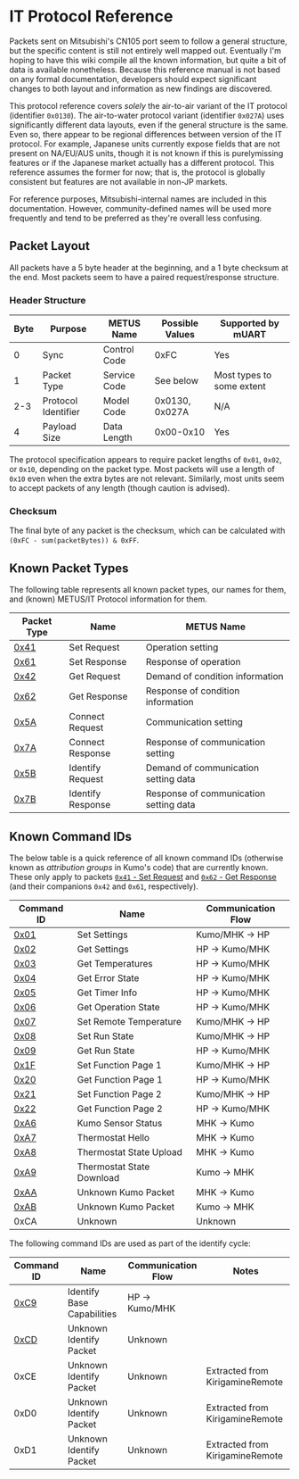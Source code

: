 # IT Protocol Reference

Packets sent on Mitsubishi's CN105 port seem to follow a general structure, but the specific content is still not
entirely well mapped out.  Eventually I'm hoping to have this wiki compile all the known information, but quite a bit
of data is available nonetheless. Because this reference manual is not based on any formal documentation, developers
should expect significant changes to both layout and information as new findings are discovered.

This protocol reference covers *solely* the air-to-air variant of the IT protocol (identifier `0x0130`). The 
air-to-water protocol variant (identifier `0x027A`) uses significantly different data layouts, even if the general
structure is the same. Even so, there appear to be regional differences between version of the IT protocol. For 
example, Japanese units currently expose fields that are not present on NA/EU/AUS units, though it is not known if this
is purelymissing features or if the Japanese market actually has a different protocol. This reference assumes the
former for now; that is, the protocol is globally consistent but features are not available in non-JP markets.

For reference purposes, Mitsubishi-internal names are included in this documentation. However, community-defined names
will be used more frequently and tend to be preferred as they're overall less confusing. 

## Packet Layout

All packets have a 5 byte header at the beginning, and a 1 byte checksum at the end.  Most packets seem to have a paired
request/response structure.

### Header Structure

| Byte | Purpose             | METUS Name   | Possible Values | Supported by mUART        |
|------|---------------------|--------------|-----------------|---------------------------|
| 0    | Sync                | Control Code | 0xFC            | Yes                       |
| 1    | Packet Type         | Service Code | See below       | Most types to some extent |
| 2-3  | Protocol Identifier | Model Code   | 0x0130, 0x027A  | N/A                       |
| 4    | Payload Size        | Data Length  | 0x00-0x10       | Yes                       |

The protocol specification appears to require packet lengths of `0x01`, `0x02`, or `0x10`, depending on the packet type.
Most packets will use a length of `0x10` even when the extra bytes are not relevant. Similarly, most units seem to
accept packets of any length (though caution is advised).

### Checksum

The final byte of any packet is the checksum, which can be calculated with `(0xFC - sum(packetBytes)) & 0xFF`.

## Known Packet Types

The following table represents all known packet types, our names for them, and (known) METUS/IT Protocol information for
them.

| Packet Type   | Name              | METUS Name                             |
|---------------|-------------------|----------------------------------------|
| [0x41][sc-41] | Set Request       | Operation setting                      |
| [0x61][sc-61] | Set Response      | Response of operation                  |
| [0x42][sc-42] | Get Request       | Demand of condition information        |
| [0x62][sc-62] | Get Response      | Response of condition information      |
| [0x5A][sc-5A] | Connect Request   | Communication setting                  |
| [0x7A][sc-7A] | Connect Response  | Response of communication setting      |
| [0x5B][sc-5B] | Identify Request  | Demand of communication setting data   |
| [0x7B][sc-7B] | Identify Response | Response of communication setting data |

[sc-41]: 0x41-set-request/index.mdx
[sc-61]: 0x61-set-response.md
[sc-42]: 0x42-get-request.md
[sc-62]: 0x62-get-response/index.mdx
[sc-5A]: 0x5A-connect-request.md
[sc-7A]: 0x7A-connect-response.md
[sc-5B]: 0x5B-identify-request.md
[sc-7B]: 0x7B-identify-response/index.mdx

## Known Command IDs

The below table is a quick reference of all known command IDs (otherwise known as *attribution groups* in Kumo's code)
that are currently known. These only apply to packets [`0x41` - Set Request][set-request] and
[`0x62` - Get Response][get-response] (and their companions `0x42` and `0x61`, respectively).

| Command ID       | Name                       | Communication Flow |
|------------------|----------------------------|--------------------|
| [0x01][ag-01]    | Set Settings               | Kumo/MHK -> HP     |
| [0x02][ag-02]    | Get Settings               | HP -> Kumo/MHK     |
| [0x03][ag-03]    | Get Temperatures           | HP -> Kumo/MHK     |
| [0x04][ag-04]    | Get Error State            | HP -> Kumo/MHK     |
| [0x05][ag-05]    | Get Timer Info             | HP -> Kumo/MHK     |
| [0x06][ag-06]    | Get Operation State        | HP -> Kumo/MHK     |
| [0x07][ag-07]    | Set Remote Temperature     | Kumo/MHK -> HP     |
| [0x08][ag-08]    | Set Run State              | Kumo/MHK -> HP     |
| [0x09][ag-09]    | Get Run State              | HP -> Kumo/MHK     |
| [0x1F][ag-1F-21] | Set Function Page 1        | Kumo/MHK -> HP     |
| [0x20][ag-20-22] | Get Function Page 1        | HP -> Kumo/MHK     |
| [0x21][ag-1F-21] | Set Function Page 2        | Kumo/MHK -> HP     |
| [0x22][ag-20-22] | Get Function Page 2        | HP -> Kumo/MHK     |
| [0xA6][ag-A6]    | Kumo Sensor Status         | MHK -> Kumo        |
| [0xA7][ag-A7]    | Thermostat Hello           | MHK -> Kumo        |
| [0xA8][ag-A8]    | Thermostat State Upload    | MHK -> Kumo        |
| [0xA9][ag-A9]    | Thermostat State Download  | Kumo -> MHK        |
| [0xAA][ag-AA]    | Unknown Kumo Packet        | MHK -> Kumo        |
| [0xAB][ag-AB]    | Unknown Kumo Packet        | Kumo -> MHK        |
| 0xCA             | Unknown                    | Unknown            |

[set-request]: 0x41-set-request/index.mdx
[get-response]: 0x62-get-response/index.mdx
[ag-01]: 0x41-set-request/0x01-set-settings.md
[ag-02]: 0x62-get-response/0x02-get-settings.md
[ag-03]: 0x62-get-response/0x03-get-temperatures.md
[ag-04]: 0x62-get-response/0x04-get-error-state.md
[ag-05]: 0x62-get-response/0x05-get-timer-info.md
[ag-06]: 0x62-get-response/0x06-get-operation-state.md
[ag-07]: 0x41-set-request/0x07-set-remote-temperature.md
[ag-08]: 0x41-set-request/0x08-set-run-state.md
[ag-09]: 0x62-get-response/0x09-get-run-state.md
[ag-1F-21]: 0x41-set-request/0x1F-0x21-set-functions.md
[ag-20-22]: 0x62-get-response/0x20-0x22-get-functions.md
[ag-A6]: 0x41-set-request/0xA6-kumo-sensor-status.md
[ag-A7]: 0x41-set-request/0xA7-thermostat-hello.md
[ag-A8]: 0x41-set-request/0xA8-thermostat-state-upload.md
[ag-A9]: 0x62-get-response/0xA9-thermostat-state-download.md
[ag-AA]: 0x41-set-request/0xAA-unknown-kumo-packet.md
[ag-AB]: 0x62-get-response/0xAB-unknown-kumo-packet.md

The following command IDs are used as part of the identify cycle:

| Command ID    | Name                       | Communication Flow | Notes                           |
|---------------|----------------------------|--------------------|---------------------------------|
| [0xC9][ag-C9] | Identify Base Capabilities | HP -> Kumo/MHK     |                                 |
| [0xCD][ag-CD] | Unknown Identify Packet    | Unknown            |                                 |
| 0xCE          | Unknown Identify Packet    | Unknown            | Extracted from KirigamineRemote |
| 0xD0          | Unknown Identify Packet    | Unknown            | Extracted from KirigamineRemote |
| 0xD1          | Unknown Identify Packet    | Unknown            | Extracted from KirigamineRemote | 

[ag-C9]: 0x7B-identify-response/0xC9-base-capabilities.md
[ag-CD]: 0x7B-identify-response/0xCD-unknown-identify-packet.md